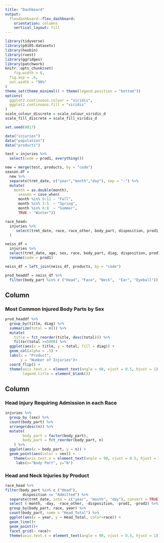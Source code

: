 ```yaml
---
title: "Dashboard"
output: 
  flexdashboard::flex_dashboard:
    orientation: columns
    vertical_layout: fill
---
```


```r
library(tidyverse)
library(p8105.datasets)
library(hexbin)
library(rvest)
library(ggridges)
library(patchwork)
knitr::opts_chunk$set(
	fig.width = 6, 
  fig.asp = .6,
  out.width = "90%"
)
theme_set(theme_minimal() + theme(legend.position = "bottom"))
options(
  ggplot2.continuous.colour = "viridis",
  ggplot2.continuous.fill = "viridis"
)
scale_colour_discrete = scale_colour_viridis_d
scale_fill_discrete = scale_fill_viridis_d

set.seed(0817)
```


```r
data("injuries")
data("population")
data("products")
```

```r
test = injuries %>% 
  select(code = prod1, everything())

new = merge(test, products, by = "code")
season.df = 
  new %>% 
  separate(trmt_date, c("year","month","day"), sep = "-") %>% 
  mutate(
    month = as.double(month),
      season = case_when(
      month %in% 9:11 ~ "Fall",
      month %in% 3:5  ~ "Spring",
      month %in% 6:8  ~ "Summer",
      TRUE ~ "Winter"))

race_head=
  injuries %>% 
     select(trmt_date, race, race_other, body_part, disposition, prod1, prod2
  ) 

neiss_df = 
  injuries %>% 
  select(trmt_date, age, sex, race, body_part, diag, disposition, prod1) %>%
  rename(code = prod1)

neiss_df = left_join(neiss_df, products, by = "code") 

prod_headdf = neiss_df %>%
  filter(body_part %in% c ("Head", "Face", "Neck",  "Ear", "Eyeball"))

```

Column {data-width=600}
-----------------------------------------------------------------------

### Most Common Injured Body Parts by Sex

```r
prod_headdf %>%
  group_by(title, diag) %>%
  summarize(total = n()) %>%
  mutate(
    title = fct_reorder(title, desc(total))) %>%
    filter(total >=5000) %>%
  ggplot(aes(x = title, y = total, fill = diag)) +
  geom_col(alpha = .5) +
  labs(x = "Product",
       y = "Number of Injuries")+
  coord_flip() +
  theme(axis.text.x = element_text(angle = 90, vjust = 0.5, hjust = 1), 
        legend.title = element_blank())

```

Column {data-width=400}
-----------------------------------------------------------------------

### Head Injury Requiring Admission in each Race

```r

injuries %>% 
  group_by (sex) %>% 
  count(body_part) %>% 
  arrange(desc(n)) %>% 
  mutate(
        body_part = factor(body_part),
        body_part = fct_reorder(body_part, n)
    ) %>% 
  ggplot(aes(x = body_part, y = n)) + 
  geom_point(aes(color = sex)) +
    theme(axis.text.x = element_text(angle = 90, vjust = 0.5, hjust = 1))+
     labs(x="Body Part", y="N")


```

### Head and Neck Injuries by Product 

```r
race_head %>%
filter(body_part %in% c ("Head"),
        disposition == "Admitted") %>%   
  separate(trmt_date, into = c("year", "month", "day"), convert = TRUE) %>%
  select (-month, -day, -race_other, -disposition, -prod1, -prod2) %>% 
  group_by(body_part, race, year) %>% 
  count(body_part, name = "Head_Total") %>% 
  ggplot(aes(x = year, y = Head_Total, color=race)) + 
  geom_line()+
  geom_point()+
  facet_grid(~ race)+
  theme(axis.text.x = element_text(angle = 90, vjust = 0.5, hjust = 1))

```

